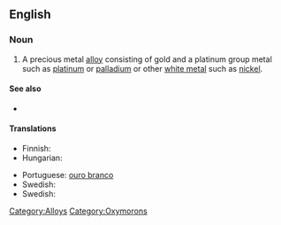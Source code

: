 ==English==

===Noun===
{{en-noun|sg=[[white]] [[gold]]}}

#A precious metal [[alloy]] consisting of gold and a platinum group metal such as [[platinum]] or [[palladium]] or other [[white metal]] such as [[nickel]].

====See also====
*{{pedia}}

====Translations====
{{trans-top|A precious metal alloy consisting of gold and a platinum group metal}}
* Finnish: {{t-|fi|valkokulta}}
* Hungarian: {{t|hu|fehérarany}}
{{trans-mid}}
* Portuguese: [[ouro branco]]
* Swedish: {{t|sv|vitguld}}
* Swedish: {{t|sv|vitguld|n}}
{{trans-bottom}}

[[Category:Alloys]]
[[Category:Oxymorons]]